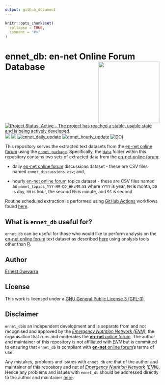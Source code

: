 ```yaml
---
output: github_document
---
```


<!-- README.md is generated from README.Rmd. Please edit that file -->

```r
knitr::opts_chunk$set(
  collapse = TRUE,
  comment = "#>"
)
```

# ennet_db: en-net Online Forum Database <img src="ennet_db.png" width="200px" align="right" />

<!-- badges: start -->
[![Project Status: Active – The project has reached a stable, usable state and is being actively developed.](https://www.repostatus.org/badges/latest/active.svg)](https://www.repostatus.org/#active)
![](https://img.shields.io/badge/version-prerelease-orange)
[![](https://img.shields.io/badge/license-GPLv3-blue)](https://github.com/katilingban/ennet_db/blob/master/LICENSE.md)
[![ennet_daily_update](https://github.com/katilingban/ennet_db/workflows/ennet_daily_update/badge.svg)](https://github.com/katilingban/ennet_db/actions?query=workflow%3Aennet_daily_update)
[![ennet_hourly_update](https://github.com/katilingban/ennet_db/workflows/ennet_hourly_update/badge.svg)](https://github.com/katilingban/ennet_db/actions?query=workflow%3Aennet_hourly_update)
[![DOI](https://zenodo.org/badge/324514598.svg)](https://zenodo.org/badge/latestdoi/324514598)
<!-- badges: end -->

This repository serves the extracted text datasets from the [en-net online forum](https://www.en-net.org) using the [`ennet package`](https://katilingban.io/ennet/). Specifically, the [`data`](https://github.com/katilingban/ennet_db/tree/main/data) folder within this repository contains two sets of extracted data from the [en-net online forum](https://www.en-net.org):

* daily [en-net online forum](https://www.en-net.org) discussions dataset - these are CSV files named `ennet_discussions.csv`; and,

* hourly [en-net online forum](https://www.en-net.org) topics dataset - these are CSV files named as `ennet_topics_YYY-MM-DD_HH:MM:SS` where `YYYY` is year, `MM` is month, `DD` is day, `HH` is hour, the second `MM` is
minute, and `SS` is second.

Routine scheduled extraction is performed using [GitHub Actions](https://github.com/katilingban/ennet_db/actions) workflows found [here](https://github.com/katilingban/ennet_db/tree/main/.github/workflows).

## What is `ennet_db` useful for?

`ennet_db` can be useful for those who would like to perform analysis on the [en-net online forum](https://www.en-net.org) text dataset as described [here](https://katilingban.io/ennet/) using analysis tools other than [R](https://cran.r-project.org).

## Author

[Ernest Guevarra](https://ernest.guevarra.io)

## License

This work is licensed under a [GNU General Public License 3 (GPL-3)](https://github.com/katilingban/ennet_db/blob/master/LICENSE.md).

## Disclaimer

`ennet_db`is an independent development and is separate from and not recognised and approved by the *[Emergency Nutrition Network (ENN)](https://www.ennonline.net)*, the organisation that runs and moderates the [**en-net** online forum](https://www.en-net.org). The author and maintainer of this repository is not affiliated with *[ENN](https://www.ennonline.net)* but is committed to ensuring that `ennet_db` is compliant with [**en-net** online forum](https://www.en-net.org)'s terms of use.

Any mistakes, problems and issues with `ennet_db` are that of the author and maintainer of this repository and not of *[Emergency Nutrition Network (ENN)](https://www.ennonline.net)*. Hence any problems and issues with `ennet_db` should be addressed directly to the author and maintainer [here](https://github.com/katilingban/ennet_db/issues).
